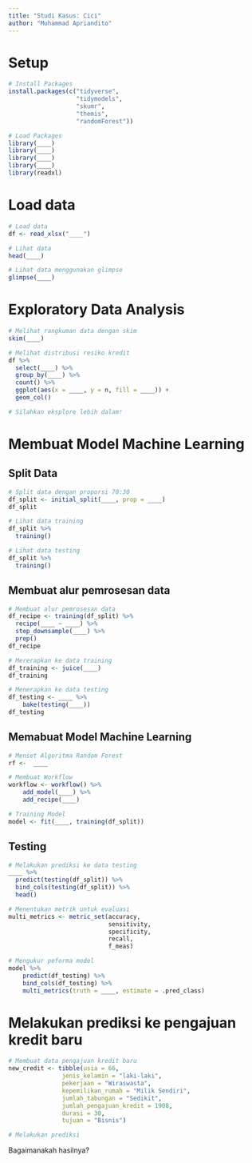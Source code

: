 ```yaml
---
title: "Studi Kasus: Cici"
author: "Muhammad Apriandito"
---
```


# Setup
```r
# Install Packages
install.packages(c("tidyverse",
                   "tidymodels",
                   "skumr", 
                   "themis", 
                   "randomForest"))
```

```r
# Load Packages
library(____)
library(____)
library(____)
library(____)
library(readxl)
```

# Load data
```r
# Load data
df <- read_xlsx("____")
```

```r
# Lihat data
head(____)
```

```r
# Lihat data menggunakan glimpse
glimpse(____)
```

# Exploratory Data Analysis

```r
# Melihat rangkuman data dengan skim
skim(____)
```

```r
# Melihat distribusi resiko kredit
df %>%
  select(____) %>%
  group_by(____) %>%
  count() %>%
  ggplot(aes(x = ____, y = n, fill = ____)) +
  geom_col()
```

```r
# Silahkan eksplore lebih dalam!

```

# Membuat Model Machine Learning

## Split Data

```r
# Split data dengan proporsi 70:30
df_split <- initial_split(____, prop = ____)
df_split
```

```r
# Lihat data training
df_split %>%
  training() 
```

```r
# Lihat data testing
df_split %>%
  training() 
```

## Membuat alur pemrosesan data

```r
# Membuat alur pemrosesan data
df_recipe <- training(df_split) %>%
  recipe(____ ~ ____) %>%
  step_downsample(____) %>%
  prep()
df_recipe
```

```r
# Mererapkan ke data training 
df_training <- juice(____)
df_training
```

```r
# Menerapkan ke data testing
df_testing <- ____ %>%
    bake(testing(____)) 
df_testing
```


## Memabuat Model Machine Learning

```r
# Menset Algoritma Random Forest
rf <-  ____
```

```r
# Membuat Workflow
workflow <- workflow() %>%
    add_model(____) %>%
    add_recipe(____)
```

```r
# Training Model
model <- fit(____, training(df_split))
```

## Testing

```r
# Melakukan prediksi ke data testing
____ %>%
  predict(testing(df_split)) %>%
  bind_cols(testing(df_split)) %>%
  head()
```

```r
# Menentukan metrik untuk evaluasi
multi_metrics <- metric_set(accuracy,
                            sensitivity,
                            specificity, 
                            recall, 
                            f_meas)

# Mengukur peforma model
model %>%
    predict(df_testing) %>%
    bind_cols(df_testing) %>%
    multi_metrics(truth = ____, estimate = .pred_class)
```

# Melakukan prediksi ke pengajuan kredit baru

```r
# Membuat data pengajuan kredit baru
new_credit <- tibble(usia = 66, 
               jenis_kelamin = "laki-laki",
               pekerjaan = "Wiraswasta",
               kepemilikan_rumah = "Milik Sendiri",
               jumlah_tabungan = "Sedikit", 
               jumlah_pengajuan_kredit = 1908,
               durasi = 30, 
               tujuan = "Bisnis")
```

```r
# Melakukan prediksi

```

Bagaimanakah hasilnya?

